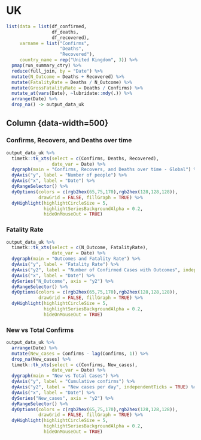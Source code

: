 UK {data-navmenu="Deep Dive"}
=====================================

```r
list(data = list(df_confirmed,
                 df_deaths,
                 df_recovered),
     varname = list("Confirms",
                    "Deaths",
                    "Recovered"),
     country_name = rep("United Kingdom", 3)) %>%
  pmap(run_summary_ctry) %>%
  reduce(full_join, by = "Date") %>%
  mutate(N_Outcome = Deaths + Recovered) %>%
  mutate(FatalityRate = Deaths / N_Outcome) %>%
  mutate(GrossFatalityRate = Deaths / Confirms) %>%
  mutate_at(vars(Date), ~lubridate::mdy(.)) %>%
  arrange(Date) %>%
  drop_na() -> output_data_uk
```


Column {data-width=500} {.tabset}
-----------------------------------------------------------------------

### Confirms, Recovers, and Deaths over time

```r
output_data_uk %>%
  timetk::tk_xts(select = c(Confirms, Deaths, Recovered),
                 date_var = Date) %>%
  dygraph(main = "Confirms, Recovers, and Deaths over time - Global") %>%
  dyAxis("y", label = "Number of people") %>%
  dyAxis("x", label = "Date") %>%
  dyRangeSelector() %>%
  dyOptions(colors = c(rgb2hex(65,75,170),rgb2hex(128,128,128)),
            drawGrid = FALSE, fillGraph = TRUE) %>%
  dyHighlight(highlightCircleSize = 5,
              highlightSeriesBackgroundAlpha = 0.2,
              hideOnMouseOut = TRUE)
```


### Fatality Rate

```r
output_data_uk %>%
  timetk::tk_xts(select = c(N_Outcome, FatalityRate),
                 date_var = Date) %>%
  dygraph(main = "Outcomes and Fatality Rate") %>%
  dyAxis("y", label = "Fatality Rate") %>%
  dyAxis("y2", label = "Number of Confirmed Cases with Outcomes", independentTicks = TRUE) %>%
  dyAxis("x", label = "Date") %>%
  dySeries("N_Outcome", axis = "y2") %>%
  dyRangeSelector() %>%
  dyOptions(colors = c(rgb2hex(65,75,170),rgb2hex(128,128,128)),
            drawGrid = FALSE, fillGraph = TRUE) %>%
  dyHighlight(highlightCircleSize = 5,
              highlightSeriesBackgroundAlpha = 0.2,
              hideOnMouseOut = TRUE)
```

### New vs Total Confirms

```r
output_data_uk %>%
  arrange(Date) %>%
  mutate(New_cases = Confirms - lag(Confirms, 1)) %>%
  drop_na(New_cases) %>%
  timetk::tk_xts(select = c(Confirms, New_cases),
                 date_var = Date) %>%
  dygraph(main = "New vs Total Cases") %>%
  dyAxis("y", label = "Cumulative confirms") %>%
  dyAxis("y2", label = "New cases per day", independentTicks = TRUE) %>%
  dyAxis("x", label = "Date") %>%
  dySeries("New_cases", axis = "y2") %>%
  dyRangeSelector() %>%
  dyOptions(colors = c(rgb2hex(65,75,170),rgb2hex(128,128,128)),
            drawGrid = FALSE, fillGraph = TRUE) %>%
  dyHighlight(highlightCircleSize = 5,
              highlightSeriesBackgroundAlpha = 0.2,
              hideOnMouseOut = TRUE)
```